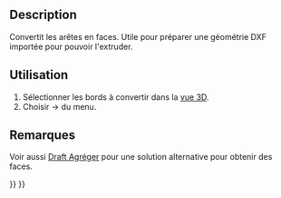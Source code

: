 <languages/>

{{Docnav/fr
|[[OpenSCAD_IncreaseToleranceFeature/fr|Augmenter la tolérance]]
|[[OpenSCAD_ExpandPlacements/fr|Développer les placements]]
|[[OpenSCAD_Workbench/fr|Atelier OpenSCAD]]
|IconL=OpenSCAD_IncreaseToleranceFeature.svg
|IconR=OpenSCAD_ExpandPlacements.svg
|IconC=Workbench_OpenSCAD.svg
}}

{{GuiCommand/fr
|Name=OpenSCAD Edgestofaces
|Name/fr=OpenSCAD Conversion d'arêtes en faces
|MenuLocation=OpenSCAD → Convertir les arêtes en faces‏‎
|Workbenches=[[OpenSCAD_Workbench/fr|OpenSCAD]]
|SeeAlso=[[Draft_Upgrade/fr|Draft Agréger]]
}}

==Description== 

<div class="mw-translate-fuzzy">
Convertit les arêtes en faces. Utile pour préparer une géométrie DXF importée pour pouvoir l'extruder.
</div>

<span id="Usage"></span>
==Utilisation== 

<div class="mw-translate-fuzzy">
#Sélectionner les bords à convertir dans la [[3D_view/fr|vue 3D]].
#Choisir {{KEY|OpenSCAD}} → {{KEY|[[Image:OpenSCAD_Edgestofaces.svg|32px]] Convertir les arêtes en faces}} du menu.
</div>

<span id="Notes"></span>
==Remarques== 

<div class="mw-translate-fuzzy">
Voir aussi [[Draft_Upgrade/fr|Draft Agréger]] pour une solution alternative pour obtenir des faces.
</div>


{{Docnav/fr
|[[OpenSCAD_IncreaseToleranceFeature/fr|Augmenter la tolérance]]
|[[OpenSCAD_ExpandPlacements/fr|Développer les placements]]
|[[OpenSCAD_Workbench/fr|Atelier OpenSCAD]]
|IconL=OpenSCAD_IncreaseToleranceFeature.svg
|IconR=OpenSCAD_ExpandPlacements.svg
|IconC=Workbench_OpenSCAD.svg
}}

{{OpenSCAD_Tools_navi{{#translation:}}}}
{{Userdocnavi{{#translation:}}}}